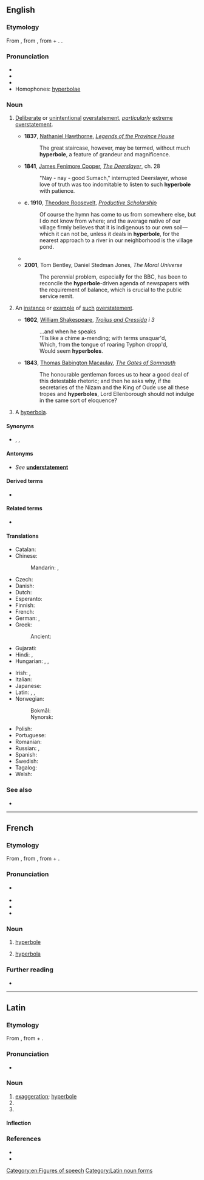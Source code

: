 ==English==
{{was wotd|2006|May|5}}
{{wikipedia}}

===Etymology===
From {{der|en|la|hyperbolē}}, from {{der|en|grc|ὑπερβολή||excess, exaggeration}}, from {{m|grc|ὑπέρ||above}} + {{m|grc|βάλλω||I throw}}. {{doublet|en|hyperbola}}.

===Pronunciation===
* {{IPA|/haɪˈpɝːbəli/|lang=en}}
* {{audio|en-us-hyperbole.ogg|Audio (US)|lang=en}}
* {{audio|en-au-hyperbole.ogg|Audio (AU)|lang=en}}
* Homophones: [[hyperbolae]]

===Noun===
{{en-noun|~}}

# {{lb|en|uncountable|rhetoric|literature}} [[deliberate|Deliberate]] or [[unintentional]] [[overstatement]], ''[[particularly]]'' [[extreme]] [[overstatement]].
#* '''1837''', [[w:Nathaniel Hawthorne|Nathaniel Hawthorne]], ''[[s:Legends of the Province House|Legends of the Province House]]''
#*: The great staircase, however, may be termed, without much '''hyperbole''', a feature of grandeur and magnificence.
#* '''1841''', [[w:James Fenimore Cooper|James Fenimore Cooper]], ''[[s:The Deerslayer|The Deerslayer]]'', ch. 28
#*: "Nay - nay - good Sumach," interrupted Deerslayer, whose love of truth was too indomitable to listen to such '''hyperbole''' with patience.
#* '''c. 1910''', [[w:Theodore Roosevelt|Theodore Roosevelt]], ''[[s:Productive Scholarship|Productive Scholarship]]''
#*: Of course the hymn has come to us from somewhere else, but I do not know from where; and the average native of our village firmly believes that it is indigenous to our own soil—which it can not be, unless it deals in '''hyperbole''', for the nearest approach to a river in our neighborhood is the village pond.
#* {{quote-book|lang=en|author= Richard Klein |chapter= Introduction |title= Cigarettes are sublime |edition= Paperback |location= Durham |publisher= Duke University Press |year= 1995 |year_published= 1993 |isbn= 0-8223-1641-2 |oclc= 613939086 |page= 17 |pageurl= https://books.google.com/books?id=E0i4xgH4vOgC&pg=PA17&lpg=PA17&dq=hyperbole |passage= ''In these circumstances, '''hyperbole''' is called for, the rhetorical figure that raises its objects up, excessively, way above their actual merit : it is not to deceive by exaggeration that one overshoots the mark, but to allow the true value, the truth of what is insufficiently valued, to appear.''}}
#* '''2001''', Tom Bentley, Daniel Stedman Jones, ''The Moral Universe''
#*: The perennial problem, especially for the BBC, has been to reconcile the '''hyperbole'''-driven agenda of newspapers with the requirement of balance, which is crucial to the public service remit.
# {{lb|en|countable}} An [[instance]] or [[example]] of [[such]] [[overstatement]].
#* '''1602''', [[w:William Shakespeare|William Shakespeare]], ''[[s:Troilus and Cressida|Troilus and Cressida]] i 3''
#*: ...and when he speaks<br/>'Tis like a chime a-mending; with terms unsquar'd,<br/>Which, from the tongue of roaring Typhon dropp'd,<br/>Would seem '''hyperboles'''.
#* '''1843''', [[w:Thomas Babington Macaulay|Thomas Babington Macaulay]], ''[[s:The Gates of Somnauth|The Gates of Somnauth]]''
#*: The honourable gentleman forces us to hear a good deal of this detestable rhetoric; and then he asks why, if the secretaries of the Nizam and the King of Oude use all these tropes and '''hyperboles''', Lord Ellenborough should not indulge in the same sort of eloquence?
# {{lb|en|countable|obsolete}} A [[hyperbola]].

====Synonyms====
* {{sense|rhetoric}} {{l|en|overstatement}}, {{l|en|exaggeration}}, {{l|en|auxesis}}

====Antonyms====
* {{sense|rhetoric}} ''See'' '''[[understatement]]'''

====Derived terms====
* {{l|en|hyperbolic}}

====Related terms====
* {{l|en|hyperbola}}

====Translations====
{{trans-top|rhetorical device}}
* Catalan: {{t+|ca|hipèrbole|f}}
* Chinese:
*: Mandarin: {{t+|cmn|誇張法|sc=Hani}}, {{t+|cmn|夸张法|tr=kuāzhāngfǎ|sc=Hani}}
* Czech: {{t+|cs|nadsázka|f}}
* Danish: {{t|da|hyperbel|c}}
* Dutch: {{t+|nl|hyperbool}}
* Esperanto: {{t+|eo|hiperbolo}}
* Finnish: {{t+|fi|hyperbola}}
* French: {{t+|fr|hyperbole|f}}
* German: {{t+|de|Hyperbel|f}}, {{t+|de|Übertreibung|f}}
* Greek: {{t+|el|υπερβολή|f}}
*: Ancient: {{t|grc|ὑπερβολή|f}}
* Gujarati: {{t|gu|અતિશયોક્તિ}}
* Hindi: {{t+|hi|अत्युक्ति|f}}, {{t+|hi|अतिशयोक्ति|f}}
* Hungarian: {{t+|hu|túlzás}}, {{gloss|rarely}} {{t+|hu|nagyítás}}, {{gloss|rarely}} {{t+|hu|hiperbola}}
{{trans-mid}}
* Irish: {{t|ga|urtheilgean|m}}, {{t|ga|hipearbóil|f}}
* Italian: {{t+|it|iperbole|f}}
* Japanese: {{t+|ja|誇張|tr=Kochō|sc=Jpan}}
* Latin: {{t|la|hyperbole|f}}, {{t|la|nimietas}}, {{t|la|superlatio}}
* Norwegian:
*: Bokmål: {{t+|nb|hyperbol|m}}
*: Nynorsk: {{t|nn|hyperbol|m}}
* Polish: {{t+|pl|hiperbola|f}}
* Portuguese: {{t+|pt|hipérbole|f}}
* Romanian: {{t+|ro|hiperbolă|f}}
* Russian: {{t+|ru|гипе́рбола|f}}, {{t+|ru|преувеличе́ние|n}}
* Spanish: {{t+|es|hipérbole|f}}
* Swedish: {{t+|sv|hyperbol|c}}
* Tagalog: {{t|tl|sawig}}
* Welsh: {{t|cy|gormodiaith|f}}
{{trans-bottom}}

===See also===
* {{l|en|adynaton}}

[[Category:en:Figures of speech]]

----

==French==

===Etymology===
From {{etyl|la|fr}} {{m|la|hyperbole}}, from {{etyl|grc|fr}} {{m|grc|ὑπερβολή||excess, exaggeration}}, from {{m|grc|ὑπέ||above}} + {{m|grc|βάλλω||I throw}}.

===Pronunciation===
* {{fr-muteh}} {{fr-IPA}}
* {{audio|LL-Q150 (fra)-Lepticed7-hyperbole.wav|Audio|lang=fr}}
* {{homophones|hyperboles|lang=fr}}
* {{hyphenation|hy|per|bole|lang=fr}}

===Noun===
{{fr-noun|f}}

# {{lb|fr|rhetoric}} [[hyperbole#English|hyperbole]]
# {{lb|fr|geometry}} [[hyperbola]]

===Further reading===
* {{R:TLFi}}

----

==Latin==

===Etymology===
From {{der|la|grc|ὑπερβολή||excess, exaggeration}}, from {{m|grc|ὑπέ||above}} + {{m|grc|βάλλω||I throw}}.

===Pronunciation===
* {{la-IPA|hyperbolē|eccl=yes}}

===Noun===
{{la-noun|hyperbolē|hyperbolēs|f|first}}

# [[exaggeration]]; [[#English|hyperbole]]
# {{inflection of|hyperbolē||abl|s|lang=la}}
# {{inflection of|hyperbolē||voc|s|lang=la}}

====Inflection====
{{la-decl-1st-Greek|hyperbol}}

===References===
* {{R:L&S}}
* {{R:Gaffiot}}

[[Category:Latin noun forms]]